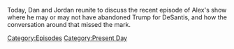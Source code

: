 {{DEFAULTSORT:
    #_EPISODE_0717:August 17, 2022
}}{{Episode
    | title           = August 17, 2022
    | caption         = Listen to this episode on [https://knowledgefight.libsyn.com/717-august-17-2022 Libsyn] [https://open.spotify.com/episode/0iFGA3F5WySZiSRviPzflr Spotify]
    | episodeNumber   = 717
    | length          = 01:37:07
    | airDate         = August 24, 2022
    | coverageDate    = August 17, 2022
    | episodeType     = [[:Category:Present Day|Present Day]]
    | appearance      = [[Donald Trump]], [[Aaron Russo]], [[Laura Loomer]], [[Savannah Hernandez]]
    | previousEpisode = [[716: April 25, 2014]]
    | nextEpisode     = [[718: August 21-22, 2022]]
}}

{{Stub}}

Today, Dan and Jordan reunite to discuss the recent episode of Alex's show where he may or may not have abandoned Trump for DeSantis, and how the conversation around that missed the mark.

[[Category:Episodes]]
[[Category:Present Day]]
